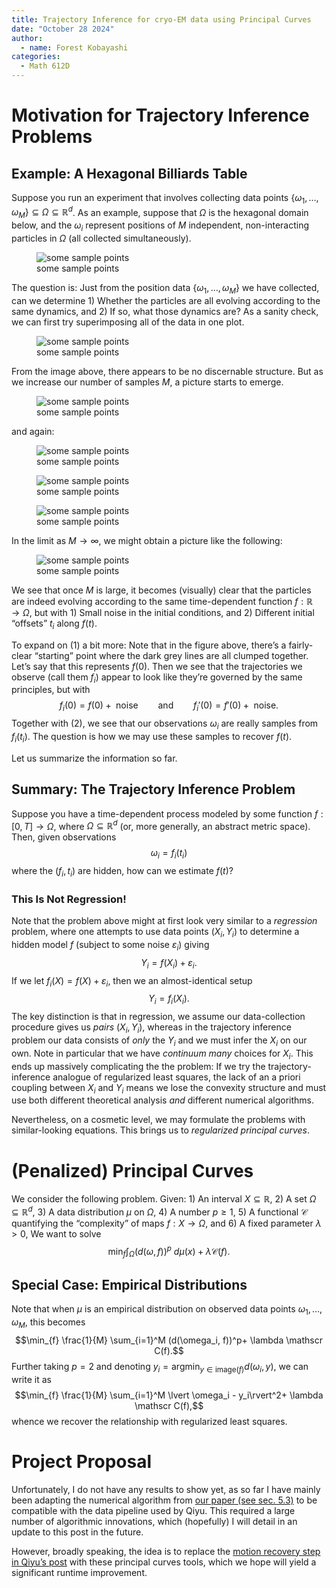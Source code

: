 ```yaml
---
title: Trajectory Inference for cryo-EM data using Principal Curves
date: "October 28 2024"
author:
  - name: Forest Kobayashi
categories:
  - Math 612D
---
```


# Motivation for Trajectory Inference Problems

## Example: A Hexagonal Billiards Table
Suppose you run an experiment that involves collecting data points $\{\omega_1, \ldots, \omega_M\} \subseteq \Omega \subseteq \mathbb R^d$. As an example, suppose that $\Omega$ is the hexagonal domain below, and the $\omega_i$ represent positions of $M$ independent, non-interacting particles in $\Omega$ (all collected simultaneously).

![some sample points](hex_points_grid.png)

The question is: Just from the position data $\{\omega_1, \ldots, \omega_M\}$ we have collected, can we determine
1) Whether the particles are all evolving according to the same dynamics, and
2) If so, what those dynamics are?
As a sanity check, we can first try superimposing all of the data in one plot.

![some sample points](small-M-samples.png)

From the image above, there appears to be no discernable structure. But as we increase our number of samples $M$, a picture starts to emerge.

![some sample points](small_med_pts.png)

and again:

![some sample points](med_pts.png)

![some sample points](big_med_pts.png)

![some sample points](big_pts.png)


In the limit as $M \to \infty$, we might obtain a picture like the following:

![some sample points](cont_limit.png)

We see that once $M$ is large, it becomes (visually) clear that the particles are indeed evolving according to the same time-dependent function $f : \mathbb R \to \Omega$, but with
1) Small noise in the initial conditions, and
2) Different initial "offsets" $t_i$ along $f(t)$.

To expand on (1) a bit more: Note that in the figure above, there's a fairly-clear "starting" point where the dark grey lines are all clumped together. Let's say that this represents $f(0)$. Then we see that the trajectories we observe (call them $f_i$) appear to look like they're governed by the same principles, but with
$$f_i(0) = f(0) + \text{ noise} \qquad \text{and} \qquad f_i'(0) = f'(0) + \text{ noise}.$$
Together with (2), we see that our observations $\omega_i$ are really samples from $f_i(t_i)$. The question is how we may use these samples to recover $f(t)$.

Let us summarize the information so far.

## Summary: The Trajectory Inference Problem
Suppose you have a time-dependent process modeled by some function $f : [0,T] \to \Omega$, where $\Omega \subseteq \mathbb R^d$ (or, more generally, an abstract metric space). Then, given observations
$$\omega_i = f_i(t_i)$$
where the $(f_i, t_i)$ are hidden, how can we estimate $f(t)$?

### This Is Not Regression!
Note that the problem above might at first look very similar to a _regression_ problem, where one attempts to use data points $(X_i, Y_i)$ to determine a hidden model $f$ (subject to some noise $\varepsilon_i$) giving
$$Y_i = f(X_i) + \varepsilon_i.$$
If we let $f_i(X) = f(X) + \varepsilon_i$, then we an almost-identical setup
$$Y_i = f_i(X_i).$$
The key distinction is that in regression, we assume our data-collection procedure gives us _pairs_ $(X_i, Y_i)$, whereas in the trajectory inference problem our data consists of _only_ the $Y_i$ and we must infer the $X_i$ on our own. Note in particular that we have _continuum many_ choices for $X_i$. This ends up massively complicating the the problem: If we try the trajectory-inference analogue of regularized least squares, the lack of an a priori coupling between $X_i$ and $Y_i$ means we lose the convexity structure and must use both different theoretical analysis _and_ different numerical algorithms.

Nevertheless, on a cosmetic level, we may formulate the problems with similar-looking equations. This brings us to _regularized principal curves_.

# (Penalized) Principal Curves
We consider the following problem. Given:
1) An interval $X \subseteq \mathbb{R}$,
2) A set $\Omega \subseteq \mathbb{R}^d$,
3) A data distribution $\mu$ on $\Omega$,
4) A number $p \geq 1$,
5) A functional $\mathscr C$ quantifying the "complexity" of maps $f : X\to \Omega$, and
6) A fixed parameter $\lambda > 0$,
We want to solve
$$\min_{f} \int_{\Omega} (d(\omega, f))^p \ d\mu(x) + \lambda \mathscr C(f).$$

## Special Case: Empirical Distributions
Note that when $\mu$ is an empirical distribution on observed data points $\omega_1, \ldots, \omega_M$, this becomes
$$\min_{f} \frac{1}{M} \sum_{i=1}^M (d(\omega_i, f))^p+ \lambda \mathscr C(f).$$
Further taking $p=2$ and denoting $y_i = \mathrm{argmin}_{y \in \mathrm{image}(f)} d(\omega_i, y)$, we can write it as
$$\min_{f} \frac{1}{M} \sum_{i=1}^M \lvert \omega_i - y_i\rvert^2+ \lambda \mathscr C(f),$$
whence we recover the relationship with regularized least squares.

# Project Proposal
Unfortunately, I do not have any results to show yet, as so far I have mainly been adapting the numerical algorithm from [our paper (see sec. 5.3)](https://arxiv.org/pdf/2409.16541) to be compatible with the data pipeline used by Qiyu. This required a large number of algorithmic innovations, which (hopefully) I will detail in an update to this post in the future.

However, broadly speaking, the idea is to replace the [motion recovery step in Qiyu's post](https://bioshape-analysis.github.io/blog/posts/RECOVAR/#motion-recovery) with these principal curves tools, which we hope will yield a significant runtime improvement.
